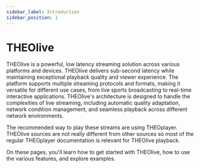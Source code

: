```yaml
---
sidebar_label: Introduction
sidebar_position: 1
---
```


# THEOlive


THEOlive is a powerful, low latency streaming solution across various platforms and devices. THEOlive
delivers sub-second latency while maintaining exceptional playback quality and viewer experience.
The platform supports multiple streaming protocols and formats, making it versatile for different use cases,
from live sports broadcasting to real-time interactive applications.
THEOlive's architecture is designed to handle the complexities of live streaming, including automatic quality adaptation,
network condition management, and seamless playback across different network environments.

The recommended way to play these streams are using THEOplayer. THEOlive sources are not really different from other sources so most
of the regular THEOplayer documentation is relevant for THEOlive playback.

On these pages, you'll learn how to get started with THEOlive, how to use the various features, and explore examples.

<SidebarDocCardList />

